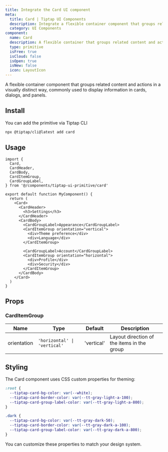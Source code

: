 ```yaml
---
title: Integrate the Card UI component
meta:
  title: Card | Tiptap UI Components
  description: Integrate a flexible container component that groups related content and actions. Learn more in the docs.
  category: UI Components
component:
  name: Card
  description: A flexible container that groups related content and actions in a unified way.
  type: primitive
  isFree: true
  isCloud: false
  isOpen: true
  isNew: false
  icon: LayoutIcon
---
```



A flexible container component that groups related content and actions in a visually distinct way, commonly used to display information in cards, dialogs, and panels.

<CodeDemo isScrollable src="https://template.tiptap.dev/preview/tiptap-ui-primitive/card" />

## Install

You can add the primitive via Tiptap CLI

```bash
npx @tiptap/cli@latest add card
```

## Usage

```tsx
import {
  Card,
  CardHeader,
  CardBody,
  CardItemGroup,
  CardGroupLabel,
} from '@/components/tiptap-ui-primitive/card'

export default function MyComponent() {
  return (
    <Card>
      <CardHeader>
        <h3>Settings</h3>
      </CardHeader>
      <CardBody>
        <CardGroupLabel>Appearance</CardGroupLabel>
        <CardItemGroup orientation="vertical">
          <div>Theme preference</div>
          <div>Language</div>
        </CardItemGroup>

        <CardGroupLabel>Account</CardGroupLabel>
        <CardItemGroup orientation="horizontal">
          <div>Profile</div>
          <div>Security</div>
        </CardItemGroup>
      </CardBody>
    </Card>
  )
}
```

## Props

### CardItemGroup

| Name        | Type                         | Default    | Description                                |
| ----------- | ---------------------------- | ---------- | ------------------------------------------ |
| orientation | `'horizontal' \| 'vertical'` | 'vertical' | Layout direction of the items in the group |

## Styling

The Card component uses CSS custom properties for theming:

```scss
:root {
  --tiptap-card-bg-color: var(--white);
  --tiptap-card-border-color: var(--tt-gray-light-a-100);
  --tiptap-card-group-label-color: var(--tt-gray-light-a-800);
}

.dark {
  --tiptap-card-bg-color: var(--tt-gray-dark-50);
  --tiptap-card-border-color: var(--tt-gray-dark-a-100);
  --tiptap-card-group-label-color: var(--tt-gray-dark-a-800);
}
```

You can customize these properties to match your design system.
